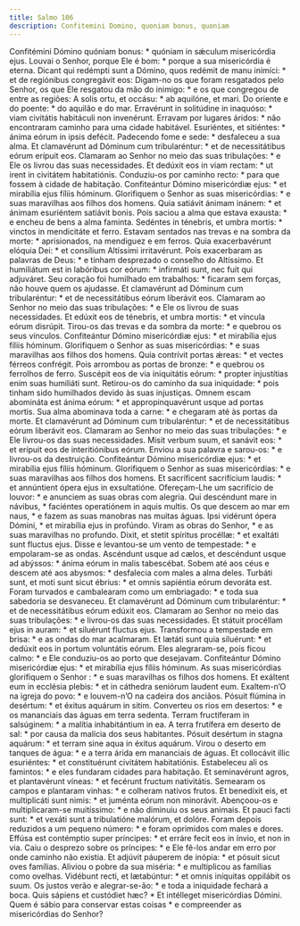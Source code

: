 ```yaml
---
title: Salmo 106
description: Confitemini Domino, quoniam bonus, quoniam
---
```


<div class="side-by-side not-content">
  <span class="text-justify">
    Confitémini Dómino quóniam bonus: * quóniam in sǽculum misericórdia ejus.
  </span>
  <span class="text-justify">
    Louvai o Senhor, porque Ele é bom: * porque a sua misericórdia é eterna.
  </span>
  <span class="text-justify">
    Dicant qui redémpti sunt a Dómino, quos redémit de manu inimíci: * et de
    regiónibus congregávit eos:
  </span>
  <span class="text-justify">
    Digam-no os que foram resgatados pelo Senhor, os que Ele resgatou da mão do
    inimigo: * e os que congregou de entre as regiões:
  </span>
  <span class="text-justify">
    A solis ortu, et occásu: * ab aquilóne, et mari.
  </span>
  <span class="text-justify">
    Do oriente e do poente: * do aquilão e do mar.
  </span>
  <span class="text-justify">
    Erravérunt in solitúdine in inaquóso: * viam civitátis habitáculi non
    invenérunt.
  </span>
  <span class="text-justify">
    Erravam por lugares áridos: * não encontraram caminho para uma cidade
    habitável.
  </span>
  <span class="text-justify">
    Esuriéntes, et sitiéntes: * ánima eórum in ipsis defécit.
  </span>
  <span class="text-justify">
    Padecendo fome e sede: * desfaleceu a sua alma.
  </span>
  <span class="text-justify">
    Et clamavérunt ad Dóminum cum tribularéntur: * et de necessitátibus eórum
    erípuit eos.
  </span>
  <span class="text-justify">
    Clamaram ao Senhor no meio das suas tribulações: * e Ele os livrou das suas
    necessidades.
  </span>
  <span class="text-justify">
    Et dedúxit eos in viam rectam: * ut irent in civitátem habitatiónis.
  </span>
  <span class="text-justify">
    Conduziu-os por caminho recto: * para que fossem à cidade de habitação.
  </span>
  <span class="text-justify">
    Confiteántur Dómino misericórdiæ ejus: * et mirabília ejus fíliis hóminum.
  </span>
  <span class="text-justify">
    Glorifiquem o Senhor as suas misericórdias: * e suas maravilhas aos filhos
    dos homens.
  </span>
  <span class="text-justify">
    Quia satiávit ánimam inánem: * et ánimam esuriéntem satiávit bonis.
  </span>
  <span class="text-justify">
    Pois saciou a alma que estava exausta: * e encheu de bens a alma faminta.
  </span>
  <span class="text-justify">
    Sedéntes in ténebris, et umbra mortis: * vinctos in mendicitáte et ferro.
  </span>
  <span class="text-justify">
    Estavam sentados nas trevas e na sombra da morte: * aprisionados, na
    mendiguez e em ferros.
  </span>
  <span class="text-justify">
    Quia exacerbavérunt elóquia Dei: * et consílium Altíssimi irritavérunt.
  </span>
  <span class="text-justify">
    Pois exacerbaram as palavras de Deus: * e tinham desprezado o conselho do
    Altíssimo.
  </span>
  <span class="text-justify">
    Et humiliátum est in labóribus cor eórum: * infirmáti sunt, nec fuit qui
    adjuváret.
  </span>
  <span class="text-justify">
    Seu coração foi humilhado em trabalhos: * ficaram sem forças, não houve quem
    os ajudasse.
  </span>
  <span class="text-justify">
    Et clamavérunt ad Dóminum cum tribularéntur: * et de necessitátibus eórum
    liberávit eos.
  </span>
  <span class="text-justify">
    Clamaram ao Senhor no meio das suas tribulações: * e Ele os livrou de suas
    necessidades.
  </span>
  <span class="text-justify">
    Et edúxit eos de ténebris, et umbra mortis: * et víncula eórum disrúpit.
  </span>
  <span class="text-justify">
    Tirou-os das trevas e da sombra da morte: * e quebrou os seus vínculos.
  </span>
  <span class="text-justify">
    Confiteántur Dómino misericórdiæ ejus: * et mirabília ejus fíliis hóminum.
  </span>
  <span class="text-justify">
    Glorifiquem o Senhor as suas misericórdias: * e suas maravilhas aos filhos
    dos homens.
  </span>
  <span class="text-justify">
    Quia contrívit portas ǽreas: * et vectes férreos confrégit.
  </span>
  <span class="text-justify">
    Pois arrombou as portas de bronze: * e quebrou os ferrolhos de ferro.
  </span>
  <span class="text-justify">
    Suscépit eos de via iniquitátis eórum: * propter injustítias enim suas
    humiliáti sunt.
  </span>
  <span class="text-justify">
    Retirou-os do caminho da sua iniquidade: * pois tinham sido humilhados
    devido às suas injustiças.
  </span>
  <span class="text-justify">
    Omnem escam abomináta est ánima eórum: * et appropinquavérunt usque ad
    portas mortis.
  </span>
  <span class="text-justify">
    Sua alma abominava toda a carne: * e chegaram até às portas da morte.
  </span>
  <span class="text-justify">
    Et clamavérunt ad Dóminum cum tribularéntur: * et de necessitátibus eórum
    liberávit eos.
  </span>
  <span class="text-justify">
    Clamaram ao Senhor no meio das suas tribulações: * e Ele livrou-os das suas
    necessidades.
  </span>
  <span class="text-justify">
    Misit verbum suum, et sanávit eos: * et erípuit eos de interitiónibus eórum.
  </span>
  <span class="text-justify">
    Enviou a sua palavra e sarou-os: * e livrou-os da destruição.
  </span>
  <span class="text-justify">
    Confiteántur Dómino misericórdiæ ejus: * et mirabília ejus fíliis hóminum.
  </span>
  <span class="text-justify">
    Glorifiquem o Senhor as suas misericórdias: * e suas maravilhas aos filhos
    dos homens.
  </span>
  <span class="text-justify">
    Et sacríficent sacrifícium laudis: * et annúntient ópera ejus in
    exsultatióne.
  </span>
  <span class="text-justify">
    Ofereçam-Lhe um sacrifício de louvor: * e anunciem as suas obras com
    alegria.
  </span>
  <span class="text-justify">
    Qui descéndunt mare in návibus, * faciéntes operatiónem in aquis multis.
  </span>
  <span class="text-justify">
    Os que descem ao mar em naus, * e fazem as suas manobras nas muitas águas.
  </span>
  <span class="text-justify">
    Ipsi vidérunt ópera Dómini, * et mirabília ejus in profúndo.
  </span>
  <span class="text-justify">
    Viram as obras do Senhor, * e as suas maravilhas no profundo.
  </span>
  <span class="text-justify">
    Dixit, et stetit spíritus procéllæ: * et exaltáti sunt fluctus ejus.
  </span>
  <span class="text-justify">
    Disse e levantou-se um vento de tempestade: * e empolaram-se as ondas.
  </span>
  <span class="text-justify">
    Ascéndunt usque ad cælos, et descéndunt usque ad abýssos: * ánima eórum in
    malis tabescébat.
  </span>
  <span class="text-justify">
    Sobem até aos céus e descem até aos abysmos: * desfalecia com males a alma
    deles.
  </span>
  <span class="text-justify">
    Turbáti sunt, et moti sunt sicut ébrius: * et omnis sapiéntia eórum devoráta
    est.
  </span>
  <span class="text-justify">
    Foram turvados e cambalearam como um embriagado: * e toda sua sabedoria se
    desvaneceu.
  </span>
  <span class="text-justify">
    Et clamavérunt ad Dóminum cum tribularéntur: * et de necessitátibus eórum
    edúxit eos.
  </span>
  <span class="text-justify">
    Clamaram ao Senhor no meio das suas tribulações: * e livrou-os das suas
    necessidades.
  </span>
  <span class="text-justify">
    Et státuit procéllam ejus in auram: * et siluérunt fluctus ejus.
  </span>
  <span class="text-justify">
    Transformou a tempestade em brisa: * e as ondas do mar acalmaram.
  </span>
  <span class="text-justify">
    Et lætáti sunt quia siluérunt: * et dedúxit eos in portum voluntátis eórum.
  </span>
  <span class="text-justify">
    Eles alegraram-se, pois ficou calmo: * e Ele conduziu-os ao porto que
    desejavam.
  </span>
  <span class="text-justify">
    Confiteántur Dómino misericórdiæ ejus: * et mirabília ejus fíliis hóminum.
  </span>
  <span class="text-justify">
    As suas misericórdias glorifiquem o Senhor : * e suas maravilhas os filhos
    dos homens.
  </span>
  <span class="text-justify">
    Et exáltent eum in ecclésia plebis: * et in cáthedra seniórum laudent eum.
  </span>
  <span class="text-justify">
    Exaltem-n’O na igreja do povo: * e louvem-n’O na cadeira dos anciãos.
  </span>
  <span class="text-justify">
    Pósuit flúmina in desértum: * et éxitus aquárum in sitim.
  </span>
  <span class="text-justify">
    Converteu os rios em desertos: * e os mananciais das águas em terra sedenta.
  </span>
  <span class="text-justify">
    Terram fructíferam in salsúginem: * a malítia inhabitántium in ea.
  </span>
  <span class="text-justify">
    A terra frutífera em deserto de sal: * por causa da malícia dos seus
    habitantes.
  </span>
  <span class="text-justify">
    Pósuit desértum in stagna aquárum: * et terram sine aqua in éxitus aquárum.
  </span>
  <span class="text-justify">
    Virou o deserto em tanques de água: * e a terra árida em mananciais de
    águas.
  </span>
  <span class="text-justify">
    Et collocávit illic esuriéntes: * et constituérunt civitátem habitatiónis.
  </span>
  <span class="text-justify">
    Estabeleceu ali os famintos: * e eles fundaram cidades para habitação.
  </span>
  <span class="text-justify">
    Et seminavérunt agros, et plantavérunt víneas: * et fecérunt fructum
    nativitátis.
  </span>
  <span class="text-justify">
    Semearam os campos e plantaram vinhas: * e colheram nativos frutos.
  </span>
  <span class="text-justify">
    Et benedíxit eis, et multiplicáti sunt nimis: * et juménta eórum non
    minorávit.
  </span>
  <span class="text-justify">
    Abençoou-os e multiplicaram-se muitíssimo: * e não diminuiu os seus animais.
  </span>
  <span class="text-justify">
    Et pauci facti sunt: * et vexáti sunt a tribulatióne malórum, et dolóre.
  </span>
  <span class="text-justify">
    Foram depois reduzidos a um pequeno número: * e foram oprimidos com males e
    dores.
  </span>
  <span class="text-justify">
    Effúsa est contémptio super príncipes: * et erráre fecit eos in ínvio, et
    non in via.
  </span>
  <span class="text-justify">
    Caiu o desprezo sobre os príncipes: * e Ele fê-los andar em erro por onde
    caminho não existia.
  </span>
  <span class="text-justify">
    Et adjúvit páuperem de inópia: * et pósuit sicut oves famílias.
  </span>
  <span class="text-justify">
    Aliviou o pobre da sua miséria: * e multiplicou as famílias como ovelhas.
  </span>
  <span class="text-justify">
    Vidébunt recti, et lætabúntur: * et omnis iníquitas oppilábit os suum.
  </span>
  <span class="text-justify">
    Os justos verão e alegrar-se-ão: * e toda a iniquidade fechará a boca.
  </span>
  <span class="text-justify">
    Quis sápiens et custódiet hæc? * Et intélleget misericórdias Dómini.
  </span>
  <span class="text-justify">
    Quem é sábio para conservar estas coisas * e compreender as misericórdias do
    Senhor?
  </span>
</div>
